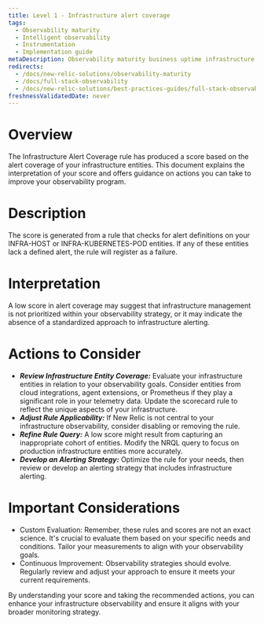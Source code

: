 ```yaml
---
title: Level 1 - Infrastructure alert coverage
tags:
  - Observability maturity
  - Intelligent observability
  - Instrumentation
  - Implementation guide
metaDescription: Observability maturity business uptime infrastructure alert coverage
redirects:
  - /docs/new-relic-solutions/observability-maturity
  - /docs/full-stack-observability
  - /docs/new-relic-solutions/best-practices-guides/full-stack-observability
freshnessValidatedDate: never
---
```


# Overview

The Infrastructure Alert Coverage rule has produced a score based on the alert coverage of your infrastructure entities. This document explains the interpretation of your score and offers guidance on actions you can take to improve your observability program.

# Description

The score is generated from a rule that checks for alert definitions on your INFRA-HOST or INFRA-KUBERNETES-POD entities. If any of these entities lack a defined alert, the rule will register as a failure.

# Interpretation

A low score in alert coverage may suggest that infrastructure management is not prioritized within your observability strategy, or it may indicate the absence of a standardized approach to infrastructure alerting.

# Actions to Consider

- ***Review Infrastructure Entity Coverage:*** Evaluate your infrastructure entities in relation to your observability goals. Consider entities from cloud integrations, agent extensions, or Prometheus if they play a significant role in your telemetry data. Update the scorecard rule to reflect the unique aspects of your infrastructure.
- ***Adjust Rule Applicability:*** If New Relic is not central to your infrastructure observability, consider disabling or removing the rule.
- ***Refine Rule Query:*** A low score might result from capturing an inappropriate cohort of entities. Modify the NRQL query to focus on production infrastructure entities more accurately.
- ***Develop an Alerting Strategy:*** Optimize the rule for your needs, then review or develop an alerting strategy that includes infrastructure alerting.

# Important Considerations

* Custom Evaluation: Remember, these rules and scores are not an exact science. It's crucial to evaluate them based on your specific needs and conditions. Tailor your measurements to align with your observability goals.
* Continuous Improvement: Observability strategies should evolve. Regularly review and adjust your approach to ensure it meets your current requirements.

By understanding your score and taking the recommended actions, you can enhance your infrastructure observability and ensure it aligns with your broader monitoring strategy.

